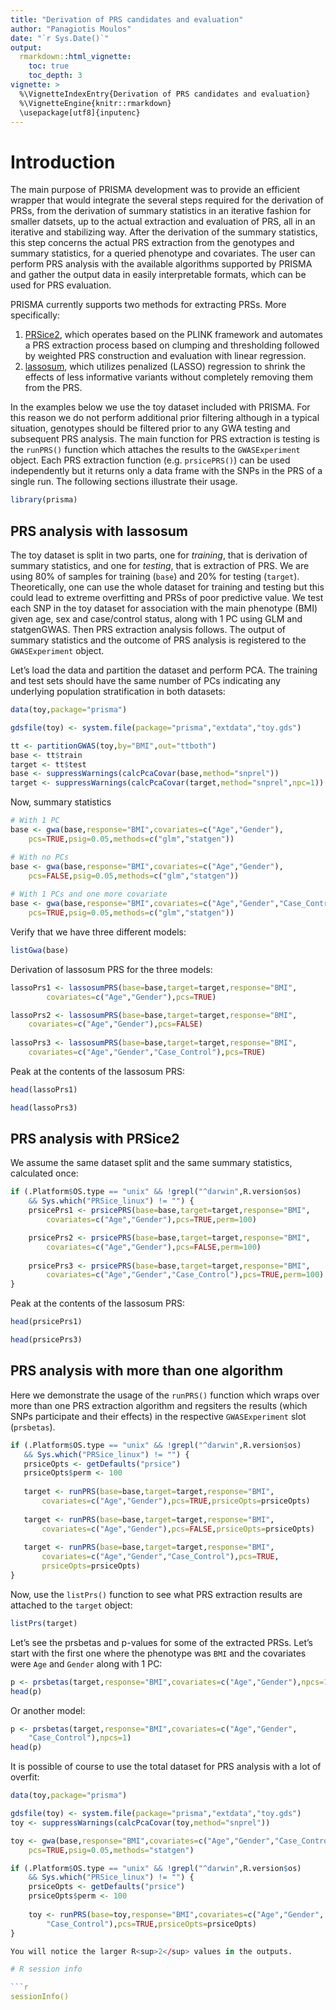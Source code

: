 ```yaml
---
title: "Derivation of PRS candidates and evaluation"
author: "Panagiotis Moulos"
date: "`r Sys.Date()`"
output: 
  rmarkdown::html_vignette:
    toc: true
    toc_depth: 3
vignette: >
  %\VignetteIndexEntry{Derivation of PRS candidates and evaluation}
  %\VignetteEngine{knitr::rmarkdown}
  \usepackage[utf8]{inputenc}
---
```


# Introduction

The main purpose of PRISMA development was to provide an efficient wrapper that
would integrate the several steps required for the derivation of PRSs, from the
derivation of summary statistics in an iterative fashion for smaller datsets, up
to the actual extraction and evaluation of PRS, all in an iterative and 
stabilizing way. After the derivation of the summary statistics, this step 
concerns the actual PRS extraction from the genotypes and summary statistics,
for a queried phenotype and covariates. The user can perform PRS analysis with
the available algorithms supported by PRISMA and gather the output data in
easily interpretable formats, which can be used for PRS evaluation.

PRISMA currently supports two methods for extracting PRSs. More specifically:

1. [PRSice2](https://www.prsice.info/), which operates based on the PLINK 
framework and automates a PRS extraction process based on clumping and 
thresholding followed by weighted PRS construction and evaluation with linear 
regression.
2. [lassosum](https://github.com/tshmak/lassosum), which utilizes penalized 
(LASSO) regression to shrink the effects of  less informative variants without 
completely removing them from the PRS.

In the examples below we use the toy dataset included with PRISMA. For this
reason we do not perform additional prior filtering although in a typical
situation, genotypes should be filtered prior to any GWA testing and subsequent
PRS analysis. The main function for PRS extraction is testing is the `runPRS()` 
function which attaches the results to the `GWASExperiment` object. Each PRS 
extraction function (e.g. `prsicePRS()`) can be used independently but it 
returns only a data frame with the SNPs in the PRS of a single run. The 
following sections illustrate their usage.

```r
library(prisma)
```

## PRS analysis with lassosum

The toy dataset is split in two parts, one for *training*, that is derivation of
summary statistics, and one for *testing*, that is extraction of PRS. We are
using 80% of samples for training (`base`) and 20% for testing (`target`).
Theoretically, one can use the whole dataset for training and testing but this
could lead to extreme overfitting and PRSs of poor predictive value. We test 
each SNP in the toy dataset for association with the main phenotype 
(BMI) given age, sex and case/control status, along with 1 PC using GLM and
statgenGWAS. Then PRS extraction analysis follows. The output of summary 
statistics and the outcome of PRS analysis is registered to the `GWASExperiment`
object.

Let's load the data and partition the dataset and perform PCA. The training and
test sets should have the same number of PCs indicating any underlying 
population stratification in both datasets:

```r
data(toy,package="prisma")

gdsfile(toy) <- system.file(package="prisma","extdata","toy.gds")

tt <- partitionGWAS(toy,by="BMI",out="ttboth")
base <- tt$train
target <- tt$test
base <- suppressWarnings(calcPcaCovar(base,method="snprel"))
target <- suppressWarnings(calcPcaCovar(target,method="snprel",npc=1))
```

Now, summary statistics

```r

# With 1 PC
base <- gwa(base,response="BMI",covariates=c("Age","Gender"),
    pcs=TRUE,psig=0.05,methods=c("glm","statgen"))

# With no PCs
base <- gwa(base,response="BMI",covariates=c("Age","Gender"),
    pcs=FALSE,psig=0.05,methods=c("glm","statgen"))
    
# With 1 PCs and one more covariate
base <- gwa(base,response="BMI",covariates=c("Age","Gender","Case_Control"),
    pcs=TRUE,psig=0.05,methods=c("glm","statgen"))
```

Verify that we have three different models:

```r
listGwa(base)
```

Derivation of lassosum PRS for the three models:

```r
lassoPrs1 <- lassosumPRS(base=base,target=target,response="BMI",
        covariates=c("Age","Gender"),pcs=TRUE)

lassoPrs2 <- lassosumPRS(base=base,target=target,response="BMI",
    covariates=c("Age","Gender"),pcs=FALSE)
        
lassoPrs3 <- lassosumPRS(base=base,target=target,response="BMI",
    covariates=c("Age","Gender","Case_Control"),pcs=TRUE)
```

Peak at the contents of the lassosum PRS:

```r
head(lassoPrs1)

head(lassoPrs3)
```

## PRS analysis with PRSice2

We assume the same dataset split and the same summary statistics, calculated
once:

```r
if (.Platform$OS.type == "unix" && !grepl("^darwin",R.version$os) 
    && Sys.which("PRSice_linux") != "") {
    prsicePrs1 <- prsicePRS(base=base,target=target,response="BMI",
        covariates=c("Age","Gender"),pcs=TRUE,perm=100)

    prsicePrs2 <- prsicePRS(base=base,target=target,response="BMI",
        covariates=c("Age","Gender"),pcs=FALSE,perm=100)
            
    prsicePrs3 <- prsicePRS(base=base,target=target,response="BMI",
        covariates=c("Age","Gender","Case_Control"),pcs=TRUE,perm=100)
}

```

Peak at the contents of the lassosum PRS:

```r
head(prsicePrs1)

head(prsicePrs3)
```

## PRS analysis with more than one algorithm

Here we demonstrate the usage of the `runPRS()` function which wraps over more
than one PRS extraction algorithm and regsiters the results (which SNPs 
participate and their effects) in the respective `GWASExperiment` slot 
(`prsbetas`).

 ```r
if (.Platform$OS.type == "unix" && !grepl("^darwin",R.version$os) 
    && Sys.which("PRSice_linux") != "") {
    prsiceOpts <- getDefaults("prsice")
    prsiceOpts$perm <- 100
    
    target <- runPRS(base=base,target=target,response="BMI",
        covariates=c("Age","Gender"),pcs=TRUE,prsiceOpts=prsiceOpts)
    
    target <- runPRS(base=base,target=target,response="BMI",
        covariates=c("Age","Gender"),pcs=FALSE,prsiceOpts=prsiceOpts)
        
    target <- runPRS(base=base,target=target,response="BMI",
        covariates=c("Age","Gender","Case_Control"),pcs=TRUE,
        prsiceOpts=prsiceOpts)
}
```

Now, use the `listPrs()` function to see what PRS extraction results are 
attached to the `target` object:

```r
listPrs(target)
```

Let's see the prsbetas and p-values for some of the extracted PRSs. Let's start
with the first one where the phenotype was `BMI` and the covariates were
`Age` and `Gender` along with 1 PC:

```r
p <- prsbetas(target,response="BMI",covariates=c("Age","Gender"),npcs=1)
head(p)
```

Or another model:

```r
p <- prsbetas(target,response="BMI",covariates=c("Age","Gender",
    "Case_Control"),npcs=1)
head(p)
```

It is possible of course to use the total dataset for PRS analysis with a lot
of overfit:

```r
data(toy,package="prisma")

gdsfile(toy) <- system.file(package="prisma","extdata","toy.gds")
toy <- suppressWarnings(calcPcaCovar(toy,method="snprel"))

toy <- gwa(base,response="BMI",covariates=c("Age","Gender","Case_Control"),
    pcs=TRUE,psig=0.05,methods="statgen")

if (.Platform$OS.type == "unix" && !grepl("^darwin",R.version$os) 
    && Sys.which("PRSice_linux") != "") {
    prsiceOpts <- getDefaults("prsice")
    prsiceOpts$perm <- 100
    
    toy <- runPRS(base=toy,response="BMI",covariates=c("Age","Gender",
        "Case_Control"),pcs=TRUE,prsiceOpts=prsiceOpts) 
}

You will notice the larger R<sup>2</sup> values in the outputs.

# R session info

```r
sessionInfo()
```
